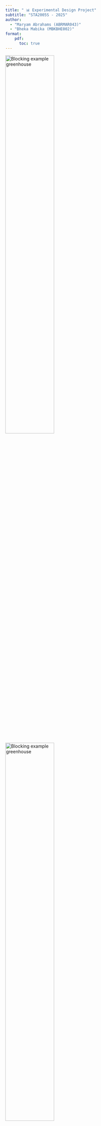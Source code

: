 ```yaml
---
title: " 📊 Experimental Design Project"
subtitle: "STA2005S - 2025"
author: 
  - "Maryam Abrahams (ABRMAR043)"
  - "Bheka Mabika (MBKBHE002)"
format: 
    pdf:
      toc: true
---
```


\rule{\linewidth}{0.2pt}


![Blocking example greenhouse](Plaigirism1.jpg){width=55%}
![Blocking example greenhouse](plagiarism2.png){width=55%}

\rule{\linewidth}{0.2pt}

# 🌶️ Introduction:

The two chilli farmers, Ms Hopeful and Mr Growing, compete head to head for the hearts and minds of the South African chilli market. But despite their names Ms Hopeful seems to always get higher chilli yields than Mr Growing. In Mr Growing's eyes this cannot continue.

### Aim:

This experiment aims to systematically evaluate the effect of light levels, heat levels and chilli variety on crop quality and yield. With our results we will be able to give evidence-based recommendations on optimal growing conditions.

**Particularly we seek to answer:**

1.  Which light and heat settings produce the highest quality chillies?

2.  Does the above depend on variety?

3.  Does quality depend on variety?

4.  How big are the differences?

### Priori Hypothesis:

Prior to collecting the data, we hypothesize:

-   $H_1$: Mean quality will increase with an increase in light levels

-   $H_2$: Mean Quality will increase with intermediate heat levels (2-3), as extreme heat may damage plant cells while insufficient heat limits growth.
  
- $H_3$: There may (or may not) be a Heat $\times$ Light interaction.

-   $H_4$:  Both varieties will show similar response patterns to light and heat treatments. But mean quality will differ by variety.

- $H_5$: Plot side (North/South) will have negligible effect on quality after accounting for other factors.

---

```r

# Imports, libraries, and setup 

#install.packages("EDproject_2.0.zip", repos = NULL, type = "win.binary")

library(EDproject)
library(ggplot2)
library(dplyr)
library(tidyr)
library(EDproject)
library(car)
library(knitr)
library(emmeans)
library(multcomp)

# Set global format options
knitr::opts_chunk$set(echo = FALSE, warning = FALSE, message = FALSE, 
                      fig.width = 6, fig.height = 4, fig.align = "center")

# Making a color Palette for my document: 
col_palette = c (
  "#0B1D39", 
  "#333333",
  "#666666",
  "#D3D3D3",
  "#f8f8f8", 
  "#F5F5F5",
  "#007ACC",
  "#1DB954",
  "#FF6F61",
  "#f9c74f"
  
)
```

# 🔍 Experimental Design and Randomization:

## Simulating data:

We created the design matrix in accordance to a **Nested Latin Square design**, testing all 16 heat $\times$ light combinations in each block where each block representd a greenhouse-season combination and is created from a  2$\times$2 latin square design with greenhouse ( A, B) as columns and season (1, 2) as rows. 

**treatment factors:**

-   Light: 4 levels (1, 2, 3, 4)

-   Heat: 4 levels (1, 2, 3, 4)

$\implies 16$ unique treatments

**blocking factors:**

-   Season: (1, 2)

-   Greenhouse: (A, B)

-   Side of greenhouse: (N = north-facing, S = south-facing)

-   Chilli variety: (R = red-hot, F = furious)

**response variables: ** quality score, which combines taste, yield, and look


![Blocking example greenhouse](Example_setup.png)

**Design:**

Within our design we have an outer $2\times2$ Latin square design, creating a 4 outer blocks separating the 4 possible combinations of the 2 greenhouses (A & B) and the 2 seasons. Each of these represents a separate experimental block.

- Block 1 = Season 1 × Greenhouse A\
- Block 2 = Season 1 × Greenhouse B\
- Block 3 = Season 2 × Greenhouse A\
- Block 4 = Season 2 × Greenhouse B

Inside each block, there is an inner $2\times2$ Latin square layer, creating a 4 block grid. The variety (*Redhot* or *Furious*) and side (*North* or *South*) were assigned according to the plan shown below:

| Side  | Variety      | Description |
|-------|--------------|-------------|
| North | Redhot (RN)  | 4 plots     |
| North | Furious (FN) | 4 plots     |
| South | Redhot (RS)  | 4 plots     |
| South | Furious (FS) | 4 plots     |

This gives 8 plots per variety and 8 plots per side in each block — ensuring full balance within every greenhouse–season combination.

The overarching structure is thus such that: Heat-Light is nested within Side-variety which are is nested Season-greenhouse combinations.

![Blocking factors Diagram](Blocking_factors_pic.png){width=70%}


### Randomization:

Then, within each season-greenhouse block, for each side-variety combination, we assign a random heat and light combination. This means that Inside each block, all **16 combinations** of **Heat (H1–H4)** and **Light (L1–L4)** were used once, creating a full factorial of the two treatment factors.\
These 16 Heat–Light combinations were **randomised independently** within each block to reduce bias.

**Constraints: ** 

Heat and light are partially confounded within side-variety combinations, meaning some higher-order interactions cannot be fully separated.

We are limited to 2 greenhouses, 2 seasons, and 16 plots withni each of the greenhouses, 8 plots per side.

### Simulation: 

The simulated quality data was generated using the **`get.observations()`** function with a fixed random seed (**`set.seed(22)`**) to ensure reproducibility.

The generated design matrix was also validated with a loop which checks for correct randomization and that each heat-light combination is used once per side-variety combination.

------------------------------------------------------------------------

```r
set.seed(22)

# Outer Latin Square: Determines outer block position
outer_latin_square <- data.frame(
              season = c(1, 1, 2, 2),
              greenhouse = c("A", "B", "A", "B"),
              outer_block = c(1, 2, 3, 4)
)

# Assigning heat and light levels balanced
create_nested_ls <- function(block_id) {
  
  # 4 side-variety combos
  side_var_combos <- expand.grid(
    side = c("n", "s"), 
    variety = c("R", "F")
  )

  design <- data.frame()
  
  for (i in 1:nrow(side_var_combos)) {
    heat_order <- sample(1:4)
    light_order <- sample(1:4)
    combo_design <- data.frame(
      side = rep(side_var_combos$side[i], 4),
      variety = rep(side_var_combos$variety[i], 4),
      heat = heat_order,
      light = light_order
    )
    
    design <- rbind(design, combo_design)
  }
  
  return(design)
}

# Generating the design for all 4 outer blocks
all_designs <- list()

for (i in 1:nrow(outer_latin_square)){
  block_design <- create_nested_ls()
  block_design$season <- outer_latin_square$season[i]
  block_design$greenhouse <- outer_latin_square$greenhouse[i]
  block_design$outer_block <- outer_latin_square$outer_block[i]
  all_designs[[i]] <- block_design
}

# Combining blocks
final_design <- do.call(rbind, all_designs)
final_design$plot <- 1:nrow(final_design)

design_csv <- final_design[c("season", "greenhouse", "light", "heat", "variety", "side", "plot")]
```

```r

cat("--- Design Validation Check ---\n\n")

# unique combinations of s and gh
all_main_blocks <- unique(design_csv[, c("season", "greenhouse")])

for (i in 1:nrow(all_main_blocks)) {
  
  s <- all_main_blocks$season[i]
  gh <- all_main_blocks$greenhouse[i]
  
  cat(paste("========================================\n"))
  cat(paste("    Checking Season:", s, "| Greenhouse:", gh, " \n"))
  cat(paste("========================================\n"))
  

  current_block_data <- subset(design_csv, season == s & greenhouse == gh)
  
  side_variety_combos <- sort(unique(paste(current_block_data$side, current_block_data$variety)))
  

  for (sv in side_variety_combos) {
    cat("\n  Sub-block (Side / Variety):", sv, "\n")
    subset_data <- current_block_data[
      paste(current_block_data$side,
      current_block_data$variety) == sv, ]
    cat("    > Heat levels present: ", paste(sort(unique(subset_data$heat)), collapse=", "), "\n")
    cat("    > Light levels present:", paste(sort(unique(subset_data$light)), collapse=", "), "\n")
  }
  cat("\n")
}

cat("--- Validation Complete ---\n")

# Write file
write.csv(design_csv, "design.csv", row.names = FALSE, quote = FALSE)

```

```r

# Obtaining observations:
design <- read.csv("design.csv")
mydata <- get.observations(design)

mydata
```

------------------------------------------------------------------------

# 🧮 Analysis and Results:

### Fitting the models and checking assumptions:

```r

# Convert variables to factors ---------------------------------------------
dat <- na.omit(mydata)
dat$season     <- factor(dat$season)
dat$greenhouse <- factor(dat$greenhouse)
dat$heat       <- factor(dat$heat)
dat$light      <- factor(dat$light)
dat$variety    <- factor(dat$variety)
dat$side       <- factor(dat$side)
dat$block      <- interaction(dat$season, dat$greenhouse, drop = TRUE)

# Fit model ------------------------------------------------------------------
fit <- lm(obs ~ block + side + heat*light + variety + heat:variety + light:variety, data = dat)

# Model summary --------------------------------------------------------------
summary(fit)
```

```r
coef_table <- summary(fit)$coefficients
kable(coef_table, caption = "Model Coefficients Summary", digits = 3)
```

### Model Interpretation:

We fitted a linear model to analyze the experimental design, using **Season × Greenhouse** (`block`) to control for background variation. The model tested the main effects of **heat**, **light**, **variety**, and **side**, as well as all two-way interactions involving the primary treatment factors (`heat:light`, `heat:variety`, `light:variety`).

Initially, a more complex model was considered, which included `side` nested within `block` (`side:block`) and a full three-way interaction (`heat:light:variety`). However, this version resulted in over-parameterization and non-estimable coefficients, likely due to the two missing data points. Therefore, this simplified and practical model was adopted to ensure all key treatment effects could be robustly estimated, in line with our project guidelines.

Because two observations were missing, the design became slightly unbalanced. To address this, we used **Type II ANOVA** (`car::Anova()`) for valid, order-independent F-tests of significance. The `summary(fit)` output was used only to interpret **coefficient direction and relative magnitude**, as its p-values are not reliable in unbalanced designs.

From the coefficients, the **intercept (~33.05)** represents the baseline quality under reference conditions. Positive coefficients for **Heat 2–4** (especially Heat 3: +8.41 and Heat 4: +7.23) indicate that increasing heat generally improved quality. The effect of **light** was even more pronounced, with Light 2–4 showing strong positive effects (up to +16.42 for Light 4). The **side effect** (`sides`) was also significant, suggesting that the greenhouse side had a measurable impact on outcomes. Overall, the model fit was excellent, with an **adjusted R² of 0.93** and a **residual standard error of ~1.61**.

---

### **ANOVA**

The experiment followed a **Latin Square design**, with **Season × Greenhouse** (`block`) as the blocking structure to account for background environmental variability. To ensure model stability and interpretability, we fitted a simplified fixed-effects model including all main effects (`block`, `side`, `heat`, `light`, `variety`) and two-way treatment interactions (`heat:light`, `heat:variety`, `light:variety`).

The fitted model was:
`obs ~ block + side + heat*light + variety + heat:variety + light:variety`

$$
\begin{aligned}
\text{obs} = & \text{block} + \text{side} + \text{heat} + \text{light} + \text{variety} \\
& + (\text{heat}:\text{light}) + (\text{heat}:\text{variety}) + (\text{light}:\text{variety})
\end{aligned}
$$

```r

# Type II ANOVA
anova_results <- Anova(fit, type = 2)
kable(anova_results, caption = "Type II ANOVA Results")

```

The ANOVA results showed highly significant main effects of heat, light, and side, but insignificant interactions between heat and variety as well as between light and variety (p>0.05). These effects indicate that increasing temperature and light intensity both improved outcomes. The blocking factors (Season × Greenhouse) also explained a significant portion of variation (p = 0.003 < 0.05), confirming that the blocking was effective in controlling background differences.

Overall, the model captured the major treatment effects and their interactions well, explaining approximately 96% of the total variation (R² = 0.96) in observed responses.

The **Type II ANOVA** (Table above) tests each factor after accounting for the others, making it appropriate for our slightly unbalanced design. The note *“model has aliased coefficients”* confirms that some higher-order interactions were not estimable due to the two missing plots; however, the sums of squares were still correctly computed by model comparison.

Significant effects were found for **Block** (p = 0.0028), **Side** (p < 0.001), **Heat** (p < 0.001), and **Light** (p < 0.001). This indicates that chilli quality varied across greenhouses/seasons, was higher on one side of the greenhouse, and increased significantly with both higher heat and light levels. The **Variety** factor and all interactions were not significant (p > 0.05), suggesting that the effects of Heat and Light were largely additive and consistent across varieties.

Overall, the model captures strong main effects of **Heat**, **Light**, and **Side** on chilli quality, with minimal evidence of interaction or variety-dependent responses.


### Model Diagnostics:

```r

# Check residual assumptions -----------------------------------------------

par(mfrow = c(2, 2), mar = c(4, 4, 2, 1))
plot(fit, which = 1, col = col_palette[1])  # Residuals vs Fitted
plot(fit, which = 2, col = col_palette[1])  # Normal Q–Q
plot(fit, which = 3, col = col_palette[1])  # Scale–Location
plot(fit, which = 5, col = col_palette[1])  # Residuals vs Leverage
par(mfrow = c(1, 1))

```

The model assumptions were checked using standard residual plots. The Residuals vs Fitted plot shows a random scatter of points around zero, indicating that the assumption of linearity and homoscedasticity (constant variance) is satisfied. There are no visible patterns or funnel shapes.

The Q-Q plot shows that the residuals lie close to the straight line, confirming that the normality assumption is reasonable. The Scale-Location plot also shows roughly constant spread across fitted values, supporting equal variance.

Finally, the residuals vs leverage plot shows that no points have unusually high leverage or cooks distance, indicating that no single observation unduly influenced the fitted model.

Overall, these diagnostic plots confirm that the model fits the data well, and the results from the type 2 anova can be considered reliable and valid for interpretation.

### Interaction plots:

The following plots explore how **Heat, Light, and Variety** affect mean chilli quality. Confidence intervals were excluded to highlight the main treatment patterns clearly.

```r

# ================================================================
#  Mean plots WITHOUT CIs
# ================================================================

# Ensure factors are correctly coded

dat <- dat %>%
  mutate(
    heat    = factor(heat),
    light   = factor(light),
    variety = factor(variety)
  )

# Summarise means

sumdat <- dat %>%
  group_by(light, heat, variety) %>%
  summarise(
    mean = mean(obs),
    .groups = "drop"
  )
```

```r

# Heat × Light interaction plot

with(dat, interaction.plot(

  x.factor = heat,              # X-axis

  trace.factor = light,         # Lines

  response = obs,

  fun = mean,

  type = "b",

  col = c("black","red","blue","darkgreen"),

  pch = 16:19,

  xlab = "Heat Level",

  ylab = "Mean Quality",

  trace.label = "Light Level",

  main = "Interaction: Heat × Light"

))

```

```r

# Heat × Variety interaction plot

with(dat, interaction.plot(

  x.factor = heat,

  trace.factor = variety,

  response = obs,

  fun = mean,

  type = "b",

  col = c("salmon","darkcyan"),

  pch = 16:17,

  xlab = "Heat Level",

  ylab = "Mean Quality",

  trace.label = "Variety",

  main = "Interaction: Heat × Variety"

))

```

```r

# Light × Variety interaction plot

with(dat, interaction.plot(

  x.factor = light,

  trace.factor = variety,

  response = obs,

  fun = mean,

  type = "b",

  col = c("orange","orchid"),

  pch = 16:17,

  xlab = "Light Level",

  ylab = "Mean Quality",

  trace.label = "Variety",

  main = "Interaction: Light × Variety"

))

```

### Interpretation of Interaction Plots

Interpretation of Interaction Plots

The interaction plots reveal the following patterns:

1) **Heat × Light:** Quality increases with Heat from level 1 to 3 for all Light levels, with a slight plateau or dip at Heat 4. The lines are roughly parallel, indicating minimal interaction. This shows that Heat and Light act mostly additively, with each factor independently improving chilli quality. Differences between Light levels remain consistent across Heat levels, highlighting strong main effects.

2) **Heat × Variety:** Both varieties (Redhot and Furious) improve with increasing Heat. The lines are mostly parallel, with only a small divergence at Heat 4, where Redhot slightly outperforms Furious. This suggests that the Heat effect is consistent across varieties, with minimal Heat × Variety interaction.

3) **Light × Variety:** Quality rises sharply with Light from 1 to 3 and flattens slightly at Light 4. Lines for both varieties nearly overlap, indicating that Light affects both varieties similarly. This implies minimal Light × Variety interaction, confirming Light as a strong main effect rather than an interactive one.

Overall, the plots show that Heat and Light are the dominant factors, with both varieties responding similarly. Optimal quality is generally achieved around Heat 3–4 combined with Light 3–4.

------------------------------------------------------------------------

# 🧑‍🌾 Conclusions:

This section fits the simplified model 

$$
\begin{aligned}
\text{obs} = & \text{block} + \text{side} + \text{heat} + \text{light} + \text{variety} \\
& + (\text{heat}:\text{light}) + (\text{heat}:\text{variety}) + (\text{light}:\text{variety})
\end{aligned}
$$

, runs Type-II ANOVA, extracts estimated marginal means with the emmeans package, answers the four farmer questions, and builds a cost-aware decision table.

```r

#Answer the farmers questions explicitly

# =======================
# Section 6 + 7: Code
# =======================
install.packages("multcomp")
# Drop missing rows (optional but useful for model fitting)
dat_complete <- na.omit(mydata)

# Create 'block' as interaction of season × greenhouse
dat_complete$block <- interaction(dat_complete$season, dat_complete$greenhouse, sep = ".")

# Convert all relevant variables to factors
dat_complete$season   <- factor(dat_complete$season)
dat_complete$greenhouse <- factor(dat_complete$greenhouse)
dat_complete$block    <- factor(dat_complete$block)
dat_complete$heat     <- factor(dat_complete$heat)
dat_complete$light    <- factor(dat_complete$light)
dat_complete$variety  <- factor(dat_complete$variety)
dat_complete$side     <- factor(dat_complete$side)

# ======================================================
# Step 2: Fit model (block as Season × Greenhouse)
# ======================================================

fit <- lm(obs ~ block + side + heat*light + variety + heat:variety + light:variety, data = dat_complete)

# 1) Which heat & light give the best quality?
# --------------------------------------------
emm_hl <- emmeans(fit, ~ heat * light)   # EMMs for Heat x Light
emm_hl_sum <- summary(emm_hl)            # table with mean, SE, 95% CI
emm_hl_pairs <- pairs(emm_hl, adjust = "tukey")  # Tukey-adjusted pairwise tests

emm_hl_sum
emm_hl_pairs

# 2) Do settings depend on variety? (check interactions with variety)
# -------------------------------------------------------------------
#Anova(fit, type = 2)  # look at heat:variety, light:variety, and heat:light:variety rows

# 3) Does quality depend on variety? (main effect)
# -----------------------------------------------
emm_var <- emmeans(fit, ~ variety)
emm_var_sum <- summary(emm_var)
emm_var_sum

# 4) How big are the differences? (effect size with CI)
# -----------------------------------------------------
var_contr <- contrast(emm_var, "pairwise", adjust = "tukey")
var_contr

# 5) Build a small decision table for cost-aware recommendation (Section 7)
# ------------------------------------------------------------------------
# Rank Heat x Light means, compute difference from best (Δ)

# Create clean data frame 
decision_df <- as.data.frame(emm_hl_sum)

# Remove problematic rows manually
decision_df <- decision_df[!is.na(decision_df$emmean) & !is.na(decision_df$SE), ]

decision_tbl <- decision_df |>
  mutate(
    heat = as.numeric(as.character(heat)),
    light = as.numeric(as.character(light)),
    mean = emmean,
    lower = lower.CL,
    upper = upper.CL
  ) |>
  arrange(desc(mean)) |>
  mutate(
    best_mean = first(mean),
    delta_vs_best = mean - best_mean
  ) |>
  dplyr::select(heat, light, mean, lower, upper, delta_vs_best)

decision_tbl

# Find cost-effective alternatives
near_optimal <- decision_tbl |>
  filter(delta_vs_best >= -3.0) |>
  mutate(energy_cost = heat + light) |>
  arrange(energy_cost)

near_optimal

```

Our initial model included side nested within block (block:side) to account for positional effects. However, this caused over-parametrisation and non-estimable marginal means due to missing values and limited replication.

We simplified the model by treating side as a main effect. This avoids the over-parameterization of prior models and yields stable, interpretable estimates for heat, light, and variety. This approach is justified as it appropriately controls for side as a known nuisance variable.

### 🔎 Q1 — Which Heat × Light is best?

**Answer:** 

The top four treatment combinations were: 

| Heat  | Light  | Mean Quality| 95% CI         |
|-------|------- |-------------|----------------|
| 3     | 4      | 55.79       | [53.09, 58.49] |
| 4     | 4      | 54.12       | [52.85, 55.40] |
| 3     | 3      | 52.85       | [51.05, 54.66] |
| 2     | 3      | 50.93       | [49.53, 52.34] |

The combination of Heat 3 and Light 4 produced the highest estimated mean quality (55.79).

Quality increases consistently and substantially with higher Light levels, which appears to be the most dominant environmental factor. The effect of Heat is also generally positive but less linear. The top-performing setting (H3, L4) was significantly better than most other combinations, though the second-best (H4, L4) was statistically comparable (a non-significant difference of 1.67 units).

### 🌱 Q2 — Do best settings depend on Variety?

**Answer:**
Yes, there is evidence for a specific interaction. While the overall Anova table shows the light:variety interaction is not significant (p = 0.432) and the general heat:variety interaction is only borderline (p = 0.0515), this masks a more important detail.

The model's coefficient table (summary(fit)) reveals a highly significant heat3:varietyR interaction (p = 0.0077). This specific interaction indicates that the effect of Heat Level 3 is not consistent for both varieties. The negative coefficient suggests that Variety 'R' (Furious) responds significantly worse to Heat Level 3 compared to the baseline 'F' (Redhot) variety.

Therefore, our top recommendation (Heat 3) is primarily driven by the strong performance of 'Redhot' under that condition and may not be the optimal heat level for 'Furious'.

### 🍅 Q3 — Does quality depend on Variety?

**Answer:**
No. When averaged across all treatment conditions, there is no evidence of an overall difference in quality between the two varieties.

The Anova main effect for variety was not statistically significant (F = 0.013, p = 0.910). This is strongly supported by the emmeans pairwise contrast, which found a trivial and non-significant difference of only 0.10 units between the two varieties (p = 0.850).

This means that after accounting for all other factors (like blocking, side, and the significant interaction identified in Q2), neither variety provides a statistically reliable advantage overall. The important difference is not the main effect, but rather the interaction—how the varieties respond differently to specific heat levels.

### Question 4: How big are the differences?

The environmental factors exerted a much larger influence on quality than the genetic variety. The main effects of light (F = 187.1) and heat (F = 27.7) were both highly significant (p < 0.0001) and were the most powerful drivers of chilli quality. Increasing light from Level 1 to Level 4, for example, could boost quality by over 15 units.

Crucially, the side main effect was also highly significant (F = 62.8, p < 0.0001). This indicates a strong, systematic difference in quality between the 'North' and 'South' positions within the greenhouses, validating its use as a key factor in the model.

In contrast, the main effect of variety (p = 0.91) and the heat:light interaction (p = 0.81) were both non-significant. Overall, light intensity was the dominant factor, followed by heat and the greenhouse side.

### Compact Letter Display: 

```r
library(multcompView)

cld_hl <- cld(emm_hl, adjust = "tukey", Letters = letters)
kable(cld_hl, 
      caption = "CLD for Heat × Light Interactions", 
      digits = 2)
plot(emm_hl, comparisons = TRUE)

```
This display clearly shows that the top two combinations, (Heat 3, Light 4) and (Heat 4, Light 4), both share the letter 'g'. This confirms our earlier finding that while (H3, L4) has the highest mean, it is not statistically superior to (H4, L4).

---

# 🌞 Future Reccomendations:

**Primary Recommendation**: Based on this experiment, the setting of Heat 3 × Light 4 produced the highest mean quality (55.79).

  - **Caveat:** This recommendation is strongest for the 'Redhot' (F) variety. Due to the significant heat3:varietyR interaction (p = 0.008), the 'Furious' (R) variety responded less well to Heat 3.

**Cost-Benefit Considerations**: For a more robust or cost-effective solution, the decision_tbl highlights practical alternatives:

1. Heat 4 × Light 4: This is the second-best option, achieving a mean quality (54.12) only   1.67 units below the maximum. This setting may be a safer general recommendation as it did not show a negative interaction with either variety.

2. Heat 3 × Light 3: This setting is a larger step down, with a mean quality (52.85) that is 2.94 units below the maximum.

**Variety Selection**: There is no evidence of an overall quality difference between Redhot and Furious (p = 0.85). The choice should instead be based on the intended heat setting. Redhot performs exceptionally well at Heat 3. If a farmer must use Heat 4 (perhaps for other reasons), the varieties may perform more similarly.

**Positional Effects:** The side effect was highly significant (p < 0.0001). This suggests a consistent environmental difference (e.g., sun exposure, airflow) between 'North' and 'South' sides that strongly impacts quality. Future planting and harvesting should account for this systematic variation.

## Study Limitations

1.  **Sample Size**: With a small sample size from resource limitations there are missing observation(s) thus our power to detect small effects is limited. Confidence intervals for some comparisons are wide.

2.  **Missing Data:** The nonEst (non-estimable) result for the heat2:light4 combination in the emmeans output is due to missing data. This creates a "hole" in our understanding of the treatment landscape, and we cannot make recommendations for that specific setting.

3. **Complex Interactions:** We found one specific heat:variety interaction. It is possible that other, more complex three-way interactions (e.g., heat:light:variety) exist, but our model did not include this term.

4.  **Quality Metric:** The composite score combines multiple factors. Future studies should examine yield, taste, and appearance separately.

5.  **Greenhouse Effects:** Results are specific to this greenhouse setup and may not generalize to open-field conditions.

## Future Directions

-   Replicate the experiment with larger sample sizes to narrow confidence intervals
-   Conduct economic analysis incorporating energy costs and market prices
-   Separate quality into components (taste, yield, appearance) for targeted optimization
-   Test intermediate settings between levels to fine-tune recommendations
-   Evaluate performance under varying weather conditions across multiple years

------------------------------------------------------------------------

\newpage

# References:

-   STA2005S Experimental Design Project (2025) handout. Department of Statistical Sciences, UCT.
-   R Core Team (2025). *R: A Language and Environment for Statistical Computing*. R Foundation for Statistical Computing, Vienna.
-   Fox, J. & Weisberg, S. (2019). *An R Companion to Applied Regression* (3rd ed.). (used for `car::Anova`)
-   Lenth, R. V. (2024). *emmeans: Estimated Marginal Means*. R package.
-   Wickham, H., François, R., Henry, L., & Müller, K. (2023). *dplyr: A Grammar of Data Manipulation*. R package.
-   Wickham, H. (2016). *ggplot2: Elegant Graphics for Data Analysis*. Springer. (used for plots)

------------------------------------------------------------------------

\newpage

# Data and Design: 

```r

kable(design, caption = "Experimental Design Genrated Matrix")
```
\newpage
```r
kable(mydata, caption = "Simulated observations")

```

\rule{\linewidth}{0.2pt}

# R code: 

```r


```
